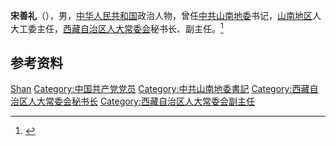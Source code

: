 '''宋善礼'''（{{bd|？|}}），男，[[中华人民共和国|中华人民共和国]]政治人物，曾任[[中共山南地委|中共山南地委]]书记，[[山南地区|山南地区]]人大工委主任，[[西藏自治区人大常委会|西藏自治区人大常委会]]秘书长、副主任。<ref>{{Cite book|title=中华人民共和国职官志|author=何虎生, 李耀东, 向常福主编|publisher=中国社会出版社|year=2003|isbn=9787800883934|location=北京|pages=}}</ref>

== 参考资料 ==
{{reflist}}

{{中国人物小作品}}

{{Authority control}}
{{DEFAULTSORT:Song宋}}
[[Category:宋姓|Shan]]
[[Category:中国共产党党员|Category:中国共产党党员]]
[[Category:中共山南地委書記|Category:中共山南地委書記]]
[[Category:西藏自治区人大常委会秘书长|Category:西藏自治区人大常委会秘书长]]
[[Category:西藏自治区人大常委会副主任|Category:西藏自治区人大常委会副主任]]